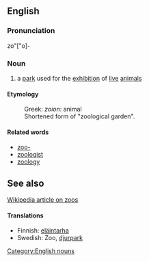 ==English==
===Pronunciation===
zo"["o]-

===Noun===
# a [[park]] used for the [[exhibition]] of [[live]] [[animal]]s

====Etymology====
:Greek: ''zoion'': animal
:Shortened form of "zoological garden".

====Related words====
*[[zoo-]]
*[[zoologist]]
*[[zoology]]

==See also==
[[en:zoo|Wikipedia article on zoos]]

====Translations====
*Finnish: [[eläintarha]]
*Swedish: Zoo, [[djurpark]]

[[Category:English nouns]]